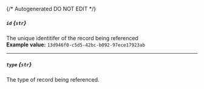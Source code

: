 {/* Autogenerated DO NOT EDIT  */}
##### `id` *{`str`}*
The unique identitifer of the record being referenced
<br/>
**Example value:** `13d946f0-c5d5-42bc-b092-97ece17923ab`

---
##### `type` *{`str`}*
The type of record being referenced.

